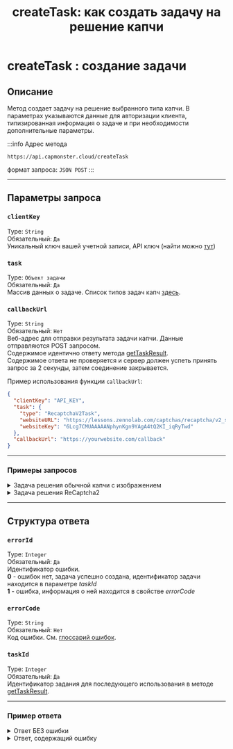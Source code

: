 ﻿---
sidebar_position: 0
sidebar_label: createTask
title: "createTask: как создать задачу на решение капчи" 
description: "createTask: метод создаёт задачу для решения капчи определённого типа. В параметрах указываются данные клиента для авторизации, типизированные данные задачи и другие дополнительные параметры."
---


<ArticleHead slug="api/methods/create-task" />

# createTask : создание задачи

## **Описание**
Метод создает задачу на решение выбранного типа капчи. В параметрах указываются данные для авторизации клиента, типизированная информация о задаче и при необходимости дополнительные параметры.

:::info Адрес метода
```http
https://api.capmonster.cloud/createTask
```
формат запроса: `JSON POST`
:::

-----
## Параметры запроса

### `clientKey`
Type: `String` <br />
Обязательный: `Да`<br />
Уникальный ключ вашей учетной записи, API ключ (найти можно [тут](https://capmonster.cloud/Dashboard))

### `task`
Type: `Объект задачи` <br />
Обязательный: `Да`<br />
Массив данных о задаче. Список типов задач капч [здесь](../../../captchas).

### `callbackUrl`
Type: `String` <br />
Обязательный: `Нет`<br />
Веб-адрес для отправки результата задачи капчи. Данные отправляются POST запросом.<br />Содержимое идентично ответу метода [getTaskResult](./get-task-result.mdx).<br />Содержимое ответа не проверяется и сервер должен успеть принять запрос за 2 секунды, затем соединение закрывается.

Пример использования функции `callbackUrl`:

```json
{
  "clientKey": "API_KEY",
  "task": {
    "type": "RecaptchaV2Task",
    "websiteURL": "https://lessons.zennolab.com/captchas/recaptcha/v2_simple.php?level=high",
    "websiteKey": "6Lcg7CMUAAAAANphynKgn9YAgA4tQ2KI_iqRyTwd"
  },
  "callbackUrl": "https://yourwebsite.com/callback"
}
```

--- 

### Примеры запросов

  <details>
    <summary>
      Задача решения обычной капчи с изображением
    </summary>

```json
    {
      "clientKey":"API_KEY",
      "task": 
      {
        "type":"ImageToTextTask",
        "body":"BASE64_BODY_HERE!"
      }
    }
```
  </details>

  <details>
    <summary>
      Задача решения ReCaptcha2
    </summary>

```json
    {
      "clientKey":"API_KEY",
      "task": 
      {
        "type":"RecaptchaV2Task",
        "websiteURL":"https://lessons.zennolab.com/captchas/recaptcha/v2_simple.php?level=high",
        "websiteKey":"6Lcg7CMUAAAAANphynKgn9YAgA4tQ2KI_iqRyTwd"
      }
    }
```
  </details>

-----
## Структура ответа

### `errorId`
Type: `Integer` <br />
Обязательный: `Да`<br />
Идентификатор ошибки.<br />**0** - ошибок нет, задача успешно создана, идентификатор задачи находится в параметре *taskId*<br />**1** - ошибка, информация о ней находится в свойстве *errorCode*

### `errorCode`
Type: `String` <br />
Обязательный: `Нет`<br />
Код ошибки. См. [глоссарий ошибок](../api-errors.mdx).

### `taskId`
Type: `Integer` <br />
Обязательный: `Да`<br />
Идентификатор задания для последующего использования в методе [getTaskResult](./get-task-result.mdx).

---

### Пример ответа

<details>
    <summary>Ответ БЕЗ ошибки</summary>

```json
    {
      "errorId": 0,
      "taskId": 7654321
    }
```
  </details>

  <details>
    <summary>Ответ, содержащий ошибку</summary>

```json
    {
        "errorId": 1,
        "errorCode": "ERROR_KEY_DOES_NOT_EXIST",
        "errorDescription": "Account authorization key not found in the system or has incorrect format",
        "taskId": 0
    }
```
  </details>
